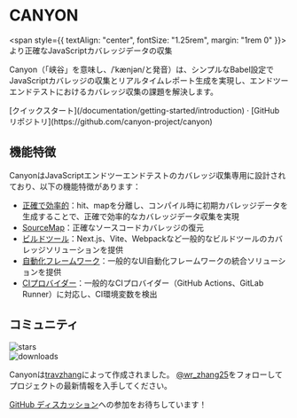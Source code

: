 <h1
  style={{
    textAlign: "center",
    fontSize: "2.25rem",
    fontWeight: "bold",
    margin: "2rem 0",
  }}
>
  CANYON
</h1>

<span style={{ textAlign: "center", fontSize: "1.25rem", margin: "1rem 0" }}>
  より正確なJavaScriptカバレッジデータの収集
</span>

Canyon（「峡谷」を意味し、/ˈkænjən/と発音）は、シンプルなBabel設定でJavaScriptカバレッジの収集とリアルタイムレポート生成を実現し、エンドツーエンドテストにおけるカバレッジ収集の課題を解決します。

<div className="mt-16 mb-20 text-center">
  [クイックスタート](/documentation/getting-started/introduction) · [GitHub
  リポジトリ](https://github.com/canyon-project/canyon)
</div>

## 機能特徴

CanyonはJavaScriptエンドツーエンドテストのカバレッジ収集専用に設計されており、以下の機能特徴があります：

- [正確で効率的](/documentation/core-concepts/separate-hit-and-map)：hit、mapを分離し、コンパイル時に初期カバレッジデータを生成することで、正確で効率的なカバレッジデータ収集を実現
- [SourceMap](/documentation/core-concepts/restore-source-code-coverage)：正確なソースコードカバレッジの復元
- [ビルドツール](/documentation/installation/getting-started)：Next.js、Vite、Webpackなど一般的なビルドツールのカバレッジソリューションを提供
- [自動化フレームワーク](/documentation/end-to-end-testing/getting-started)：一般的なUI自動化フレームワークの統合ソリューションを提供
- [CIプロバイダー](/documentation/reference/provider)：一般的なCIプロバイダー（GitHub Actions、GitLab Runner）に対応し、CI環境変数を検出

## コミュニティ

<div className="space-y-3 py-2">
  <div className="flex h-6">
    <img alt="stars" src="https://badgen.net/github/stars/canyon-project/canyon" className="inline-block mr-2"/>
  </div>

  <div className="flex h-6">
    <img alt="downloads" src="https://badgen.net/npm/dw/babel-plugin-canyon?label=downloads%20(babel-plugin-canyon)" className="inline-block mr-2"/>
  </div>
</div>

Canyonは[travzhang](https://github.com/travzhang)によって作成されました。
[@wr_zhang25](https://twitter.com/wr_zhang25)をフォローしてプロジェクトの最新情報を入手してください。

[GitHub ディスカッション](https://github.com/canyon-project/canyon/discussions)への参加をお待ちしています！